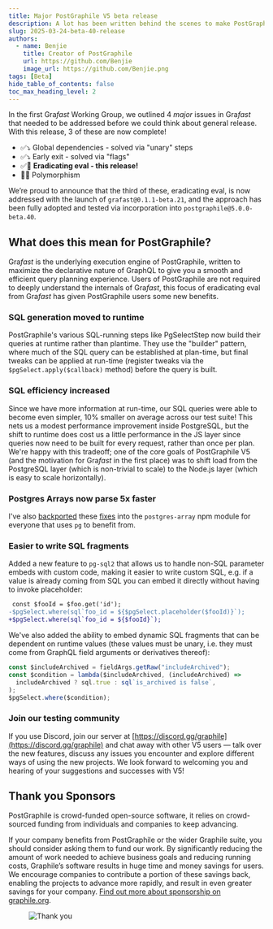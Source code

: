 ```yaml
---
title: Major PostGraphile V5 beta release
description: A lot has been written behind the scenes to make PostGraphile V5 even better!
slug: 2025-03-24-beta-40-release
authors:
  - name: Benjie
    title: Creator of PostGraphile
    url: https://github.com/Benjie
    image_url: https://github.com/Benjie.png
tags: [Beta]
hide_table_of_contents: false
toc_max_heading_level: 2
---
```



<p className={styles.intro}>

In the first Gra<em>fast</em> Working Group, we outlined 4 <em>major</em> issues in Gra<em>fast</em>
that needed to be addressed before we could think about general release. With
this release, 3 of these are now complete!

- ✅⤵️ Global dependencies - solved via "unary" steps
- ✅⤵️ Early exit - solved via "flags"
- ✅🎉 **Eradicating eval - this release!**
- 🤔🔜 Polymorphism

We’re proud to announce that the third of these, eradicating eval, is now
addressed with the launch of `grafast@0.1.1-beta.21`, and the approach has been
fully adopted and tested via incorporation into `postgraphile@5.0.0-beta.40`.

</p>

## What does this mean for PostGraphile?

Gra*fast* is the underlying execution engine of PostGraphile, written to maximize the
declarative nature of GraphQL to give you a smooth and efficient query planning experience.
Users of PostGraphile are not required to deeply understand the internals of Gra*fast*, this
focus of eradicating eval from Gra*fast* has given PostGraphile users some new benefits.

### SQL generation moved to runtime

PostGraphile's various SQL-running steps like PgSelectStep now build their
queries at runtime rather than plantime. They use the "builder" pattern, where
much of the SQL query can be established at plan-time, but final tweaks can be
applied at run-time (register tweaks via the `$pgSelect.apply($callback)`
method) before the query is built.

### SQL efficiency increased

Since we have more information at run-time, our SQL queries were able to become
even simpler, 10% smaller on average across our test suite! This nets us a
modest performance improvement inside PostgreSQL, but the shift to runtime does
cost us a little performance in the JS layer since queries now need to be built
for every request, rather than once per plan. We're happy with this tradeoff;
one of the core goals of PostGraphile V5 (and the motivation for Gra*fast* in the
first place) was to shift load from the PostgreSQL layer (which is non-trivial
to scale) to the Node.js layer (which is easy to scale horizontally).

<!-- truncate-->

### Postgres Arrays now parse 5x faster

I've also [backported](https://github.com/bendrucker/postgres-array/pull/19)
these [fixes](https://github.com/bendrucker/postgres-array/pull/20) into the
`postgres-array` npm module for everyone that uses `pg` to benefit from.

### Easier to write SQL fragments

Added a new feature to `pg-sql2` that allows us to handle non-SQL parameter
embeds with custom code, making it easier to write custom SQL, e.g. if a value
is already coming from SQL you can embed it directly without having to invoke
placeholder:

```diff
 const $fooId = $foo.get('id');
-$pgSelect.where(sql`foo_id = ${$pgSelect.placeholder($fooId)}`);
+$pgSelect.where(sql`foo_id = ${$fooId}`);
```

We've also added the ability to embed dynamic SQL fragments that can be
dependent on runtime values (these values must be unary, i.e. they must come
from GraphQL field arguments or derivatives thereof):

```ts
const $includeArchived = fieldArgs.getRaw("includeArchived");
const $condition = lambda($includeArchived, (includeArchived) =>
  includeArchived ? sql.true : sql`is_archived is false`,
);
$pgSelect.where($condition);
```

### Join our testing community

If you use Discord, join our server at [https://discord.gg/graphile](https://discord.gg/graphile) and chat away with other V5 users — talk over the new features, discuss any issues you encounter and explore different ways of using the new projects. We look forward to welcoming you and hearing of your suggestions and successes with V5!

## Thank you Sponsors

PostGraphile is crowd-funded open-source software, it relies on
crowd-sourced funding from individuals and companies to keep advancing.

If your company benefits from PostGraphile or the wider Graphile
suite, you should consider asking them to fund our work. By significantly
reducing the amount of work needed to achieve business goals and reducing
running costs, Graphile’s software results in huge time and money savings for
users. We encourage companies to contribute a portion of these savings back,
enabling the projects to advance more rapidly, and result in even greater
savings for your company.
[Find out more about sponsorship on graphile.org](https://graphile.org/sponsor/).

<figure>

![Thank you](../static/img/news/thank-you.svg)

</figure>
